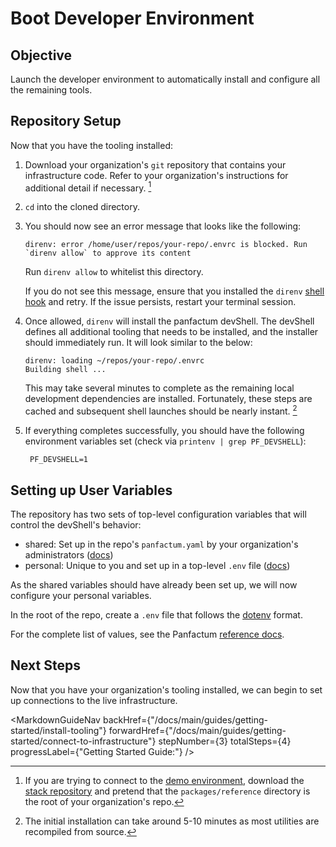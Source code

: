 
# Boot Developer Environment

## Objective

Launch the developer environment to automatically install and configure all the remaining tools.

## Repository Setup

Now that you have the tooling installed:

1. Download your organization's `git` repository that contains your infrastructure code.
   Refer to your organization's instructions for additional detail if necessary. [^2]

   [^2]: If you are trying to connect to the [demo environment](/stack/demo/live), download the [stack repository](https://github.com/Panfactum/stack)
       and pretend that the `packages/reference` directory is the root of your organization's repo.

2. `cd` into the cloned directory.

3. You should now see an error message that looks like the following:

   ```shellsession
   direnv: error /home/user/repos/your-repo/.envrc is blocked. Run `direnv allow` to approve its content
   ```

   Run `direnv allow` to whitelist this directory.

   If you do not see this message, ensure that you installed the `direnv` [shell hook](https://direnv.net/docs/hook.html) and retry. If the issue persists, restart your terminal session.

4. Once allowed, `direnv` will install the panfactum devShell. The devShell defines all additional tooling that needs to be installed, and the installer should immediately run. It will look similar to the below:

   ```shellsession
   direnv: loading ~/repos/your-repo/.envrc
   Building shell ...
   ```

   This may take several minutes to complete as the remaining local development dependencies are installed. Fortunately, these steps are
   cached and subsequent shell launches should be nearly instant. [^1]

   [^1]: The initial installation can take around 5-10 minutes as most utilities are recompiled from source.

5. If everything completes successfully, you should have the following environment variables set (check via `printenv | grep PF_DEVSHELL`):

   ```dotenv
    PF_DEVSHELL=1
   ```

## Setting up User Variables

The repository has two sets of top-level configuration variables that will control the devShell's behavior:

* shared: Set up in the repo's `panfactum.yaml` by your organization's administrators ([docs](/docs/main/reference/configuration/repo-variables))
* personal: Unique to you and set up in a top-level `.env` file ([docs](/docs/main/reference/configuration/dotenv))

As the shared variables should have already been set up, we will now configure your personal variables.

In the root of the repo, create a `.env` file that follows the [dotenv](https://www.dotenv.org/) format.

For the complete list of values, see the Panfactum [reference docs](/docs/main/reference/configuration/dotenv).

## Next Steps

Now that you have your organization's tooling installed, we can begin to set up connections to the live
infrastructure.

<MarkdownGuideNav backHref={"/docs/main/guides/getting-started/install-tooling"} forwardHref={"/docs/main/guides/getting-started/connect-to-infrastructure"} stepNumber={3} totalSteps={4} progressLabel={"Getting Started Guide:"} />

